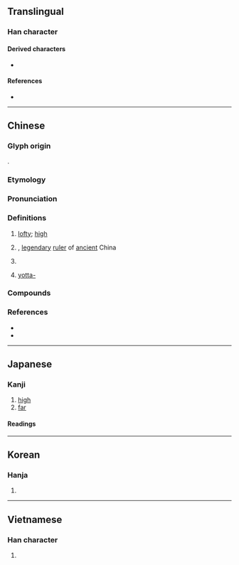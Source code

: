 {{also|尧}}
{{character info}}
==Translingual==
{{Han simplified forms|堯|尭|尧|ex=y}}

===Han character===
{{Han char|rn=32|rad=土|as=09|sn=12|four=40211|canj=GGGU|ids=⿱垚兀}}

====Derived characters====
* {{l|mul|[[澆]], [[繞]], [[燒]], [[嬈]], [[僥]], [[驍]], [[曉]], [[饒]], [[顤]], [[嶢]], [[磽]], [[獟]], [[蟯]], [[鐃]], [[蕘]], [[嘵]], [[趬]], [[橈]], [[皢]], [[饒]], [[膮]], [[翹]], [[譊]]}}

====References====
* {{Han ref|kx=0234.010|dkj=05272|dj=0471.100|hdz=10459.140|uh=582F}}

----

==Chinese==
{{zh-forms|s=尧|alt=垚,尭,𠒖,𡊪,𡋰}}

===Glyph origin===
{{Han etym}}
{{Han compound|垚|兀|ls=psc|c1=p|c2=s|t2=towering, bald|no_och1=1}}.

===Etymology===
{{rfe|zh}}

===Pronunciation===
{{zh-pron
|m=yáo
|m-s=
|c=jiu4
|c-t=
|g=
|h=pfs=ngièu
|j=
|mb=
|md=ngièu
|mn=giâu
|mn-t=ngiao5/ngiou5
|mn-t_note=ngiao5 - Shantou; ngiou5 - Chaozhou
|w=
|x=
|mc=y
|oc=y
|cat=adj,pn
}}

===Definitions===
{{zh-hanzi}}

# {{zh-hg}} [[lofty]]; [[high]]
# {{w|Emperor Yao}}, [[legendary]] [[ruler]] of [[ancient]] China
# {{surname|zh}}
# {{lb|zh|Mainland}} [[yotta-]] {{gloss|[[Appendix:SI units|SI unit]] prefix}}
#: {{zh-syn|佑|q=Taiwan}}

===Compounds===
{{zh-der|堯舜|堯天舜日}}

===References===
* {{R:yue:Hanzi}}
* {{R:twedu|A00786}}

{{zh-cat|Individuals}}


----

==Japanese==
{{ja-kanji forms|尭|堯}}

===Kanji===
{{ja-kanji|grade=|rs=土09|shin=尭}}

# [[high]]
# [[far]]

====Readings====
{{ja-readings
|goon=ぎょう
|kanon=ぎょう
|kun=たか-い
}}

----

==Korean==

===Hanja===
{{ko-hanja|hangeul=요|rv=yo|mr=yo}}

# {{rfdef|ko|sort=土09}}

----

==Vietnamese==

===Han character===
{{vi-readings|reading=nghiêu, nghẻo, nghễu, nhao, nhiều|rs=土09}}

# {{rfdef|vi|sort=土09}}
